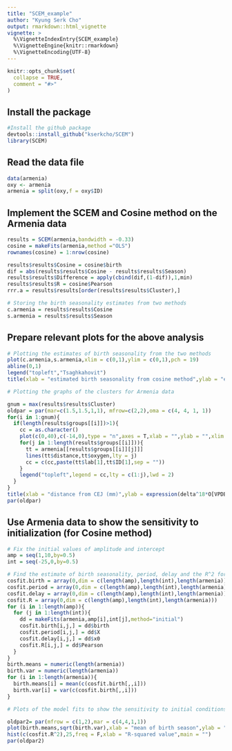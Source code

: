 ```yaml
---
title: "SCEM_example"
author: "Kyung Serk Cho"
output: rmarkdown::html_vignette
vignette: >
  %\VignetteIndexEntry{SCEM_example}
  %\VignetteEngine{knitr::rmarkdown}
  %\VignetteEncoding{UTF-8}
---
```


```r
knitr::opts_chunk$set(
  collapse = TRUE,
  comment = "#>"
)
``` 

## Install the package

```r
#Install the github package
devtools::install_github("kserkcho/SCEM") 
library(SCEM)
```

## Read the data file

```r
data(armenia)
oxy <- armenia
armenia = split(oxy,f = oxy$ID)
```

## Implement the SCEM and Cosine method on the Armenia data

```r
results = SCEM(armenia,bandwidth = -0.33)
cosine = makeFits(armenia,method ="OLS")  
rownames(cosine) = 1:nrow(cosine)

results$results$Cosine = cosine$birth
dif = abs(results$results$Cosine - results$results$Season)
results$results$Difference = apply(cbind(dif,(1-dif)),1,min)
results$results$R = cosine$Pearson
rrr.a = results$results[order(results$results$Cluster),]

# Storing the birth seasonality estimates from two methods
c.armenia = results$results$Cosine
s.armenia = results$results$Season
```

## Prepare relevant plots for the above analysis

```r

# Plotting the estimates of birth seasonality from the two methods
plot(c.armenia,s.armenia,xlim = c(0,1),ylim = c(0,1),pch = 19)
abline(0,1)
legend("topleft","Tsaghkahovit")
title(xlab = "estimated birth seasonality from cosine method",ylab = "estimated birth seasonality from SCEM",outer = TRUE, line = 2)

# Plotting the graphs of the clusters for Armenia data

gnum = max(results$results$Cluster)
oldpar = par(mar=c(1.5,1.5,1,1), mfrow=c(2,2),oma = c(4, 4, 1, 1))
for(i in 1:gnum){
  if(length(results$groups[[i]])>1){
    cc = as.character()
    plot(c(0,40),c(-14,0),type = "n",axes = T,xlab = "",ylab = "",xlim = rev(range(c(0,40))))
    for(j in 1:length(results$groups[[i]])){
      tt = armenia[[results$groups[[i]][j]]]
      lines(tt$distance,tt$oxygen,lty = j)
      cc = c(cc,paste(tt$lab[1],tt$ID[1],sep = ""))
    }
    legend("topleft",legend = cc,lty = c(1:j),lwd = 2)
  }
}
title(xlab = "distance from CEJ (mm)",ylab = expression(delta^18*O[VPDB]*' (per mil)'),outer = TRUE, line = 2)
par(oldpar)
```


## Use Armenia data to show the sensitivity to initialization (for Cosine method) 

```r
# Fix the initial values of amplitude and intercept
amp = seq(1,10,by=0.5)
int = seq(-25,0,by=0.5)

# Find the estimate of birth seasonality, period, delay and the R^2 for all cases
cosfit.birth = array(0,dim = c(length(amp),length(int),length(armenia)))
cosfit.period = array(0,dim = c(length(amp),length(int),length(armenia)))
cosfit.delay = array(0,dim = c(length(amp),length(int),length(armenia)))
cosfit.R = array(0,dim = c(length(amp),length(int),length(armenia)))
for (i in 1:length(amp)){
  for (j in 1:length(int)){
    dd = makeFits(armenia,amp[i],int[j],method="initial")
    cosfit.birth[i,j,] = dd$birth
    cosfit.period[i,j,] = dd$X
    cosfit.delay[i,j,] = dd$x0
    cosfit.R[i,j,] = dd$Pearson
  }
}
birth.means = numeric(length(armenia))
birth.var = numeric(length(armenia))
for (i in 1:length(armenia)){
  birth.means[i] = mean(c(cosfit.birth[,,i]))
  birth.var[i] = var(c(cosfit.birth[,,i]))
}

# Plots of the model fits to show the sensitivity to initial conditions

oldpar2= par(mfrow = c(1,2),mar = c(4,4,1,1))
plot(birth.means,sqrt(birth.var),xlab = "mean of birth season",ylab = "standard deviation",pch = 19)
hist(c(cosfit.R^2),25,freq = F,xlab = "R-squared value",main = "")
par(oldpar2)
```

